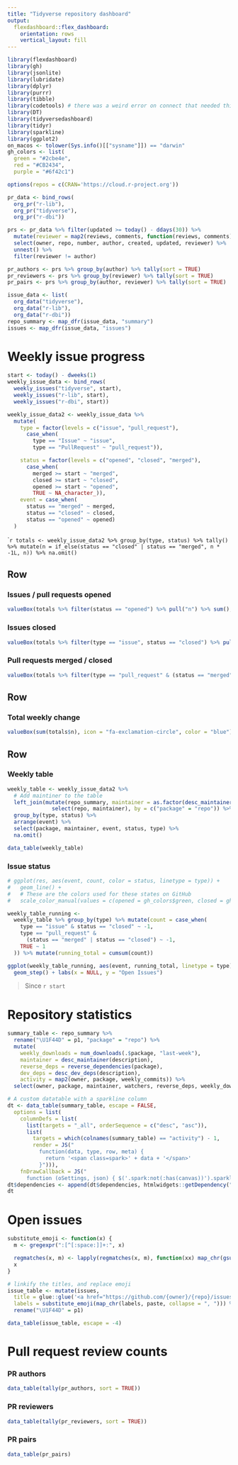 ```yaml
---
title: "Tidyverse repository dashboard"
output:
  flexdashboard::flex_dashboard:
    orientation: rows
    vertical_layout: fill
---
```


```r
library(flexdashboard)
library(gh)
library(jsonlite)
library(lubridate)
library(dplyr)
library(purrr)
library(tibble)
library(codetools) # there was a weird error on connect that needed this
library(DT)
library(tidyversedashboard)
library(tidyr)
library(sparkline)
library(ggplot2)
on_macos <- tolower(Sys.info()[["sysname"]]) == "darwin"
gh_colors <- list(
  green = "#2cbe4e",
  red = "#CB2434",
  purple = "#6f42c1")
```

```r
options(repos = c(CRAN='https://cloud.r-project.org'))

pr_data <- bind_rows(
  org_pr("r-lib"),
  org_pr("tidyverse"),
  org_pr("r-dbi"))

prs <- pr_data %>% filter(updated >= today() - ddays(30)) %>%
  mutate(reviewer = map2(reviews, comments, function(reviews, comments) unique(c(reviews$reviewer, comments$commenter)))) %>%
  select(owner, repo, number, author, created, updated, reviewer) %>% 
  unnest() %>%
  filter(reviewer != author)

pr_authors <- prs %>% group_by(author) %>% tally(sort = TRUE)
pr_reviewers <- prs %>% group_by(reviewer) %>% tally(sort = TRUE)
pr_pairs <- prs %>% group_by(author, reviewer) %>% tally(sort = TRUE)
```

```r
issue_data <- list(
  org_data("tidyverse"),
  org_data("r-lib"),
  org_data("r-dbi"))
repo_summary <- map_dfr(issue_data, "summary")
issues <- map_dfr(issue_data, "issues")
```


Weekly issue progress
=====================================
```r
start <- today() - dweeks(1)
weekly_issue_data <- bind_rows(
  weekly_issues("tidyverse", start),
  weekly_issues("r-lib", start),
  weekly_issues("r-dbi", start))

weekly_issue_data2 <- weekly_issue_data %>% 
  mutate(
    type = factor(levels = c("issue", "pull_request"),
      case_when(
        type == "Issue" ~ "issue",
        type == "PullRequest" ~ "pull_request")),

    status = factor(levels = c("opened", "closed", "merged"),
      case_when(
        merged >= start ~ "merged",
        closed >= start ~ "closed",
        opened >= start ~ "opened",
        TRUE ~ NA_character_)),
    event = case_when(
      status == "merged" ~ merged,
      status == "closed" ~ closed,
      status == "opened" ~ opened)
  )
```

````r
totals <- weekly_issue_data2 %>% group_by(type, status) %>% tally() %>% mutate(n = if_else(status == "closed" | status == "merged", n * -1L, n)) %>% na.omit()
```

Row
------------------------------

### Issues / pull requests opened
```r
valueBox(totals %>% filter(status == "opened") %>% pull("n") %>% sum(), icon = "fa-exclamation-circle", color = gh_colors$green)
```

### Issues closed
```r
valueBox(totals %>% filter(type == "issue", status == "closed") %>% pull("n"), icon = "fa-times-circle", color = gh_colors$red)
```

### Pull requests merged / closed
```r
valueBox(totals %>% filter(type == "pull_request" & (status == "merged" | status == "closed")) %>% pull("n") %>% sum(), icon = "ion-merge", color = gh_colors$purple)
```

Row
-------------------------------------

### Total weekly change

```r
valueBox(sum(totals$n), icon = "fa-exclamation-circle", color = "blue")
```

Row
-------------------------------------

### Weekly table

```r
weekly_table <- weekly_issue_data2 %>%
  # Add maintiner to the table
  left_join(mutate(repo_summary, maintainer = as.factor(desc_maintainer(description))) %>% 
              select(repo, maintainer), by = c("package" = "repo")) %>%
  group_by(type, status) %>%
  arrange(event) %>%
  select(package, maintainer, event, status, type) %>%
  na.omit()

data_table(weekly_table)
```

### Issue status

```r

# ggplot(res, aes(event, count, color = status, linetype = type)) +
#   geom_line() +
#   # These are the colors used for these states on GitHub
#   scale_color_manual(values = c(opened = gh_colors$green, closed = gh_colors$red, merged = gh_colors$purple))

weekly_table_running <-
  weekly_table %>% group_by(type) %>% mutate(count = case_when(
    type == "issue" & status == "closed" ~ -1,
    type == "pull_request" &
      (status == "merged" | status == "closed") ~ -1,
    TRUE ~ 1
  )) %>% mutate(running_total = cumsum(count))

ggplot(weekly_table_running, aes(event, running_total, linetype = type)) +
  geom_step() + labs(x = NULL, y = "Open Issues")
```

> Since `r start`

Repository statistics
=====================================
```r
summary_table <- repo_summary %>%
  rename("\U1F44D" = p1, "package" = "repo") %>%
  mutate(
    weekly_downloads = num_downloads(.$package, "last-week"),
    maintainer = desc_maintainer(description),
    reverse_deps = reverse_dependencies(package),
    dev_deps = desc_dev_deps(description),
    activity = map2(owner, package, weekly_commits)) %>%
  select(owner, package, maintainer, watchers, reverse_deps, weekly_downloads, open_issues, prs, "\U1F44D", everything(), -description)
```

```r
# A custom datatable with a sparkline column
dt <- data_table(summary_table, escape = FALSE,
  options = list(
    columnDefs = list(
      list(targets = "_all", orderSequence = c("desc", "asc")),
      list(
        targets = which(colnames(summary_table) == "activity") - 1,
        render = JS("
          function(data, type, row, meta) {
            return '<span class=spark>' + data + '</span>'
          }"))),
    fnDrawCallback = JS("
      function (oSettings, json) { $('.spark:not(:has(canvas))').sparkline('html', {width: '100px', lineColor: '#DCAB49', fillColor: '#DBDED3', spotColor: '', minSpotColor: '', maxSpotColor: ''}) }")))
dt$dependencies <- append(dt$dependencies, htmlwidgets::getDependency("sparkline"))
dt
```

Open issues
=====================================
```r
substitute_emoji <- function(x) {
  m <- gregexpr(":[^[:space:]]+:", x)

  regmatches(x, m) <- lapply(regmatches(x, m), function(xx) map_chr(gsub(":", "", xx), emo::ji))
  x
}

# linkify the titles, and replace emoji
issue_table <- mutate(issues,
  title = glue::glue('<a href="https://github.com/{owner}/{repo}/issues/{issue}">{title}</a>'),
  labels = substitute_emoji(map_chr(labels, paste, collapse = ", "))) %>%
  rename("\U1F44D" = p1)

data_table(issue_table, escape = -4)
```

Pull request review counts
=====================================


### PR authors
```r
data_table(tally(pr_authors, sort = TRUE))
```

### PR reviewers
```r
data_table(tally(pr_reviewers, sort = TRUE))
```

### PR pairs
```r
data_table(pr_pairs)
```
